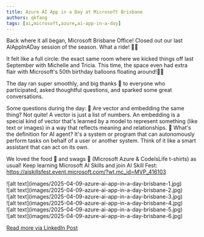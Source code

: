 ```yaml
---
title: Azure AI App in a Day at Microsoft Brisbane
authors: qkfang
tags: [ai,microsoft,azure,ai-app-in-a-day]
---
```


Back where it all began, Microsoft Brisbane Office! Closed out our last AIAppInADay session of the season. What a ride! 🎢✨

It felt like a full circle: the exact same room where we kicked things off last September with Michelle and Tricia. This time, the space even had extra flair with Microsoft's 50th birthday balloons floating around!🎈🥳

The day ran super smoothly, and big thanks 🙌 to everyone who participated, asked thoughtful questions, and sparked some great conversations.

Some questions during the day: 
🔹 Are vector and embedding the same thing? Not quite! A vector is just a list of numbers. An embedding is a special kind of vector that's learned by a model to represent something (like text or images) in a way that reflects meaning and relationships.
🔹 What's the definition for AI agent? It's a system or program that can autonomously perform tasks on behalf of a user or another system. Think of it like a smart assistant that can act on its own.

We loved the food 🍱 and swags 🎁 (Microsoft Azure & CodeIsLife t-shirts) as usual! Keep learning Microsoft AI Skills and join AI Skill Fest: https://aiskillsfest.event.microsoft.com/?wt.mc_id=MVP_416103

<div className="img-grid">
  <div className="img-item">
    ![alt text](images/2025-04-09-azure-ai-app-in-a-day-brisbane-1.jpg)
  </div>
  <div className="img-item">
    ![alt text](images/2025-04-09-azure-ai-app-in-a-day-brisbane-2.jpg)
  </div>
  <div className="img-item">
    ![alt text](images/2025-04-09-azure-ai-app-in-a-day-brisbane-3.jpg)
  </div>
  <div className="img-item">
    ![alt text](images/2025-04-09-azure-ai-app-in-a-day-brisbane-4.jpg)
  </div>
  <div className="img-item">
    ![alt text](images/2025-04-09-azure-ai-app-in-a-day-brisbane-5.jpg)
  </div>
  <div className="img-item">
    ![alt text](images/2025-04-09-azure-ai-app-in-a-day-brisbane-6.jpg)
  </div>
</div>

<a href="https://www.linkedin.com/posts/qkfang_aiappinaday-codeislife-aiapp-activity-7316579966345695232-6Jhs/" target="_blank">Read more via LinkedIn Post</a>

